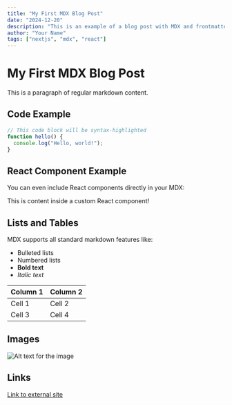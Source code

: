 ```yaml
---
title: "My First MDX Blog Post"
date: "2024-12-20"
description: "This is an example of a blog post with MDX and frontmatter"
author: "Your Name"
tags: ["nextjs", "mdx", "react"]
---
```


# My First MDX Blog Post

This is a paragraph of regular markdown content.

## Code Example

```javascript
// This code block will be syntax-highlighted
function hello() {
  console.log("Hello, world!");
}
```

## React Component Example

You can even include React components directly in your MDX:

<InfoBox>
  This is content inside a custom React component!
</InfoBox>

## Lists and Tables

MDX supports all standard markdown features like:

* Bulleted lists
* Numbered lists
* **Bold text**
* *Italic text*

| Column 1 | Column 2 |
|----------|----------|
| Cell 1   | Cell 2   |
| Cell 3   | Cell 4   |

## Images

![Alt text for the image](/path/to/image.jpg)

## Links

[Link to external site](https://example.com)